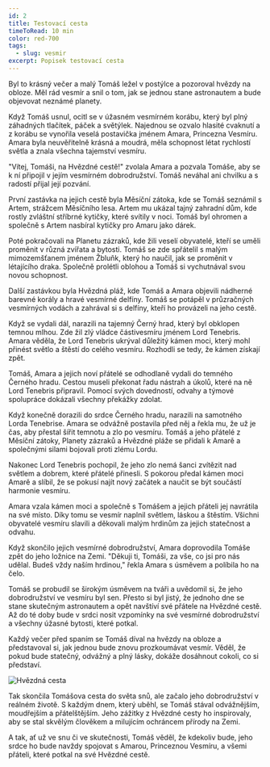 ```yaml
---
id: 2
title: Testovací cesta
timeToRead: 10 min
color: red-700
tags:
  - slug: vesmir
excerpt: Popisek testovací cesta
---
```


Byl to krásný večer a malý Tomáš ležel v postýlce a pozoroval hvězdy na obloze. Měl rád vesmír a snil o tom, jak se jednou stane astronautem a bude objevovat neznámé planety.

Když Tomáš usnul, ocitl se v úžasném vesmírném korábu, který byl plný záhadných tlačítek, páček a světýlek. Najednou se ozvalo hlasité cvaknutí a z korábu se vynořila veselá postavička jménem Amara, Princezna Vesmíru. Amara byla neuvěřitelně krásná a moudrá, měla schopnost létat rychlostí světla a znala všechna tajemství vesmíru.

"Vítej, Tomáši, na Hvězdné cestě!" zvolala Amara a pozvala Tomáše, aby se k ní připojil v jejím vesmírném dobrodružství. Tomáš neváhal ani chvilku a s radostí přijal její pozvání.

První zastávka na jejich cestě byla Měsíční zátoka, kde se Tomáš seznámil s Artem, strážcem Měsíčního lesa. Artem mu ukázal tajný zahradní dům, kde rostly zvláštní stříbrné kytičky, které svítily v noci. Tomáš byl ohromen a společně s Artem nasbíral kytičky pro Amaru jako dárek.

Poté pokračovali na Planetu zázraků, kde žili veselí obyvatelé, kteří se uměli proměnit v různá zvířata a bytosti. Tomáš se zde spřátelil s malým mimozemšťanem jménem Žbluňk, který ho naučil, jak se proměnit v létajícího draka. Společně prolétli oblohou a Tomáš si vychutnával svou novou schopnost.

Další zastávkou byla Hvězdná pláž, kde Tomáš a Amara objevili nádherné barevné korály a hravé vesmírné delfíny. Tomáš se potápěl v průzračných vesmírných vodách a zahrával si s delfíny, kteří ho provázeli na jeho cestě.

Když se vydali dál, narazili na tajemný Černý hrad, který byl obklopen temnou mlhou. Zde žil zlý vládce částivesmíru jménem Lord Tenebris. Amara věděla, že Lord Tenebris ukrýval důležitý kámen moci, který mohl přinést světlo a štěstí do celého vesmíru. Rozhodli se tedy, že kámen získají zpět.

Tomáš, Amara a jejich noví přátelé se odhodlaně vydali do temného Černého hradu. Cestou museli překonat řadu nástrah a úkolů, které na ně Lord Tenebris připravil. Pomocí svých dovedností, odvahy a týmové spolupráce dokázali všechny překážky zdolat.

Když konečně dorazili do srdce Černého hradu, narazili na samotného Lorda Tenebrise. Amara se odvážně postavila před něj a řekla mu, že už je čas, aby přestal šířit temnotu a zlo po vesmíru. Tomáš a jeho přátelé z Měsíční zátoky, Planety zázraků a Hvězdné pláže se přidali k Amarě a společnými silami bojovali proti zlému Lordu.

Nakonec Lord Tenebris pochopil, že jeho zlo nemá šanci zvítězit nad světlem a dobrem, které přátelé přinesli. S pokorou předal kámen moci Amarě a slíbil, že se pokusí najít nový začátek a naučit se být součástí harmonie vesmíru.

Amara vzala kámen moci a společně s Tomášem a jejich přáteli jej navrátila na své místo. Díky tomu se vesmír naplnil světlem, láskou a štěstím. Všichni obyvatelé vesmíru slavili a děkovali malým hrdinům za jejich statečnost a odvahu.

Když skončilo jejich vesmírné dobrodružství, Amara doprovodila Tomáše zpět do jeho ložnice na Zemi. "Děkuji ti, Tomáši, za vše, co jsi pro nás udělal. Budeš vždy naším hrdinou," řekla Amara s úsměvem a políbila ho na čelo.

Tomáš se probudil se širokým úsměvem na tváři a uvědomil si, že jeho dobrodružství ve vesmíru byl sen. Přesto si byl jistý, že jednoho dne se stane skutečným astronautem a opět navštíví své přátele na Hvězdné cestě. Až do té doby bude v srdci nosit vzpomínky na své vesmírné dobrodružství a všechny úžasné bytosti, které potkal.

Každý večer před spaním se Tomáš díval na hvězdy na obloze a představoval si, jak jednou bude znovu prozkoumávat vesmír. Věděl, že pokud bude statečný, odvážný a plný lásky, dokáže dosáhnout cokoli, co si představí.

<Image
  src="/images/fairy-tales/hvezdna-cesta/hvezdna-cesta-5.png"
  blurDataURL="/_next/image?url=/images/fairy-tales/hvezdna-cesta/hvezdna-cesta-5.png&w=16&q=1"
  alt="Hvězdná cesta"
/>

Tak skončila Tomášova cesta do světa snů, ale začalo jeho dobrodružství v reálném životě. S každým dnem, který uběhl, se Tomáš stával odvážnějším, moudřejším a přátelštějším. Jeho zážitky z Hvězdné cesty ho inspirovaly, aby se stal skvělým člověkem a milujícím ochráncem přírody na Zemi.

A tak, ať už ve snu či ve skutečnosti, Tomáš věděl, že kdekoliv bude, jeho srdce ho bude navždy spojovat s Amarou, Princeznou Vesmíru, a všemi přáteli, které potkal na své Hvězdné cestě.
